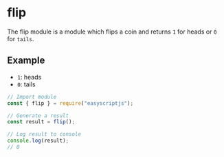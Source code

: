 # flip
The flip module is a module which flips a coin and returns `1` for heads or `0` for `tails`.

## Example

- `1`: heads
- `0`: tails

```js
// Import module
const { flip } = require("easyscriptjs");

// Generate a result
const result = flip();

// Log result to console
console.log(result);
// 0
```
